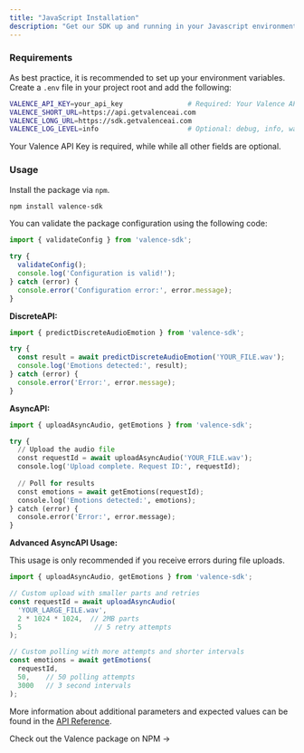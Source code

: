 ```yaml
---
title: "JavaScript Installation"
description: "Get our SDK up and running in your Javascript environment"
---
```


### Requirements

As best practice, it is recommended to set up your environment variables. Create a `.env` file in your project root and add the following:

```bash
VALENCE_API_KEY=your_api_key                # Required: Your Valence API key
VALENCE_SHORT_URL=https://api.getvalenceai.com 
VALENCE_LONG_URL=https://sdk.getvalenceai.com      
VALENCE_LOG_LEVEL=info                      # Optional: debug, info, warn, error
```

Your Valence API Key is required, while while all other fields are optional.

### Usage

Install the package via `npm`.

```bash
npm install valence-sdk
```

You can validate the package configuration using the following code:

```javascript
import { validateConfig } from 'valence-sdk';

try {
  validateConfig();
  console.log('Configuration is valid!');
} catch (error) {
  console.error('Configuration error:', error.message);
}
```

**DiscreteAPI:**

```javascript
import { predictDiscreteAudioEmotion } from 'valence-sdk';

try {
  const result = await predictDiscreteAudioEmotion('YOUR_FILE.wav');
  console.log('Emotions detected:', result);
} catch (error) {
  console.error('Error:', error.message);
}
```

**AsyncAPI:**

```python
import { uploadAsyncAudio, getEmotions } from 'valence-sdk';

try {
  // Upload the audio file
  const requestId = await uploadAsyncAudio('YOUR_FILE.wav');
  console.log('Upload complete. Request ID:', requestId);
  
  // Poll for results
  const emotions = await getEmotions(requestId);
  console.log('Emotions detected:', emotions);
} catch (error) {
  console.error('Error:', error.message);
}
```

**Advanced AsyncAPI Usage:**

This usage is only recommended if you receive errors during file uploads.

```javascript
import { uploadAsyncAudio, getEmotions } from 'valence-sdk';

// Custom upload with smaller parts and retries
const requestId = await uploadAsyncAudio(
  'YOUR_LARGE_FILE.wav',
  2 * 1024 * 1024,  // 2MB parts
  5                  // 5 retry attempts
);

// Custom polling with more attempts and shorter intervals
const emotions = await getEmotions(
  requestId,
  50,    // 50 polling attempts
  3000   // 3 second intervals
);
```

More information about additional parameters and expected values can be found in the [API Reference](/api-reference/introduction).

<Card title="Ready to Get Started?" icon="rectangle-code" href="https://www.npmjs.com/package/valence-sdk?activeTab=readme">
  Check out the Valence package on NPM →
</Card>